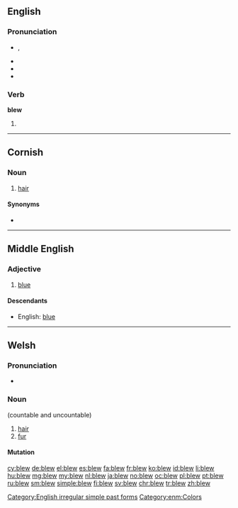 ==English==

===Pronunciation===
* {{enPR|blo͞o}}, {{IPA|/bluː/}}
* {{audio|en-us-blew.ogg|Audio (US)|lang=en}}
* {{rhymes|uː}}
* {{homophones|lang=en|blue}}

===Verb===
'''blew'''

# {{en-simple past of|blow}}

[[Category:English irregular simple past forms]]

----

==Cornish==

===Noun===
{{head|kw|noun|g=f|singulative|blewen}}

# [[hair]]

====Synonyms====
* {{l/kw|gols}}

----

==Middle English==
<!--this Middle English entry was created using Template:new enm entry-->
===Adjective===
{{head|enm|adjective}}

# [[blue]]

====Descendants====
* English: [[blue]]

[[Category:enm:Colors]]
----

==Welsh==

===Pronunciation===
* {{audio|Cy-blew.ogg|Audio|lang=cy}}

===Noun===
{{cy-noun||blew}} (countable and uncountable)

# [[hair#Noun|hair]]
# [[fur#Noun|fur]]

====Mutation====
{{cy-mut-b|lew}}

[[cy:blew]]
[[de:blew]]
[[el:blew]]
[[es:blew]]
[[fa:blew]]
[[fr:blew]]
[[ko:blew]]
[[id:blew]]
[[li:blew]]
[[hu:blew]]
[[mg:blew]]
[[my:blew]]
[[nl:blew]]
[[ja:blew]]
[[no:blew]]
[[oc:blew]]
[[pl:blew]]
[[pt:blew]]
[[ru:blew]]
[[sm:blew]]
[[simple:blew]]
[[fi:blew]]
[[sv:blew]]
[[chr:blew]]
[[tr:blew]]
[[zh:blew]]